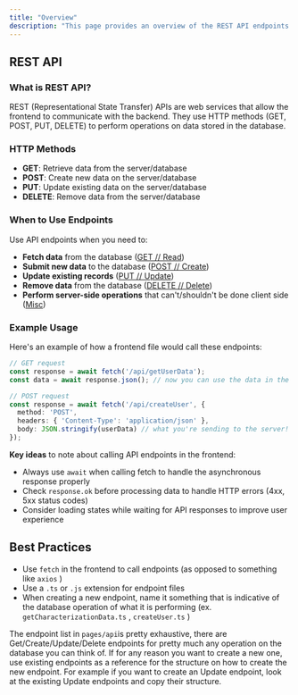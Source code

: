 ```yaml
---
title: "Overview"
description: "This page provides an overview of the REST API endpoints used in the codebase, explaining how they work, when to use them, and how to create new endpoints. Learn about the CRUD operations and best practices for API development."
---
```


## REST API 

### What is REST API? 

REST (Representational State Transfer) APIs are web services that allow the frontend to communicate with the backend. They use HTTP methods (GET, POST, PUT, DELETE) to perform operations on data stored in the database. 

### HTTP Methods

- **GET**: Retrieve data from the server/database 
- **POST**: Create new data on the server/database 
- **PUT**: Update existing data on the server/database
- **DELETE**: Remove data from the server/database 

### When to Use Endpoints

Use API endpoints when you need to:

- **Fetch data** from the database ([GET // Read](https://d2dcure.mintlify.app/api-endpoints/read))
- **Submit new data** to the database ([POST // Create](https://d2dcure.mintlify.app/api-endpoints/create))
- **Update existing records** ([PUT // Update](https://d2dcure.mintlify.app/api-endpoints/update))
- **Remove data** from the database ([DELETE // Delete](https://d2dcure.mintlify.app/api-endpoints/delete))
- **Perform server-side operations** that can't/shouldn't be done client side ([Misc](https://d2dcure.mintlify.app/api-endpoints/misc))

### Example Usage 

Here's an example of how a frontend file would call these endpoints:

```typescript example.tsx
// GET request
const response = await fetch('/api/getUserData');
const data = await response.json(); // now you can use the data in the code!

// POST request
const response = await fetch('/api/createUser', {
  method: 'POST',
  headers: { 'Content-Type': 'application/json' },
  body: JSON.stringify(userData) // what you're sending to the server!
});
```

**Key ideas** to note about calling API endpoints in the frontend: 

- Always use `await` when calling fetch to handle the asynchronous response properly
- Check `response.ok` before processing data to handle HTTP errors (4xx, 5xx status codes)
- Consider loading states while waiting for API responses to improve user experience

## Best Practices 

- Use `fetch` in the frontend to call endpoints (as opposed to something like `axios` ) 
- Use a `.ts` or `.js` extension for endpoint files 
- When creating a new endpoint, name it something that is indicative of the database operation of what it is performing (ex. `getCharacterizationData.ts` , `createUser.ts` ) 

The endpoint list in `pages/api`is pretty exhaustive, there are Get/Create/Update/Delete endpoints for pretty much any operation on the database you can think of. If for any reason you want to create a new one, use existing endpoints as a reference for the structure on how to create the new endpoint. For example if you want to create an Update endpoint, look at the existing Update endpoints and copy their structure. 